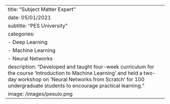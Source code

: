 ---
title: "Subject Matter Expert"
date: 05/01/2021
subtitle: "PES University"
categories: 
  - Deep Learning
  - Machine Learning
  - Neural Networks
description: "Developed and taught four-week curriculum for the course ‘Introduction to Machine Learning’ and held a two-day workshop on ‘Neural Networks from Scratch’ for 100 undergraduate students to encourage practical learning."
image: /images/pesuio.png
---